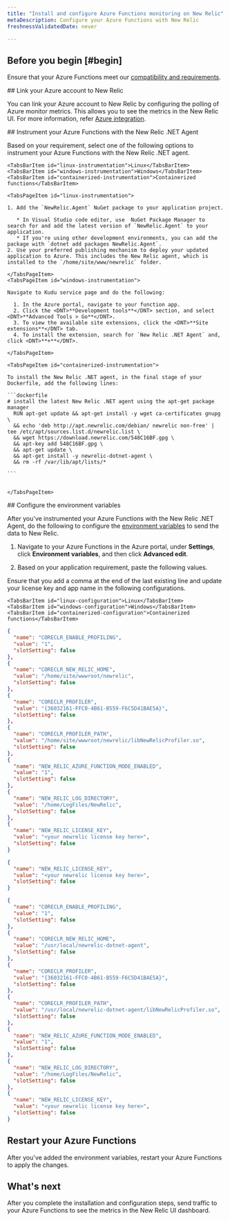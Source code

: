 ```yaml
---
title: "Install and configure Azure Functions monitoring on New Relic"
metaDescription: Configure your Azure Functions with New Relic 
freshnessValidatedDate: never

---
```


## Before you begin [#begin]

Ensure that your Azure Functions meet our [compatibility and requirements](/docs/serverless-function-monitoring/azure-function-monitoring/compatibility-requirement-azure-monitoring).

<Steps>

<Step>
## Link your Azure account to New Relic

You can link your Azure account to New Relic by configuring the polling of Azure monitor metrics. This allows you to see the metrics in the New Relic UI. For more information, refer [Azure integration](https://docs.newrelic.com/docs/infrastructure/microsoft-azure-integrations/azure-integrations-list/azure-functions-monitoring-integration/#polling).
</Step>

<Step>
## Instrument your Azure Functions with the New Relic .NET Agent

Based on your requirement, select one of the following options to instrument your Azure Functions with the New Relic .NET agent.

<Tabs>
  <TabsBar>
    
    <TabsBarItem id="linux-instrumentation">Linux</TabsBarItem>
    <TabsBarItem id="windows-instrumentation">Windows</TabsBarItem>
    <TabsBarItem id="containerized-instrumentation">Containerized functions</TabsBarItem>
  </TabsBar>

  <TabsPages>

    <TabsPageItem id="linux-instrumentation">

    1. Add the `NewRelic.Agent` NuGet package to your application project.

       * In Visual Studio code editor, use  NuGet Package Manager to search for and add the latest version of `NewRelic.Agent` to your application.
       * If you're using other development environments, you can add the package with `dotnet add packages NewRelic.Agent`.
    2. Use your preferred publishing mechanism to deploy your updated application to Azure. This includes the New Relic agent, which is installed to the `/home/site/www/newrelic` folder.
   
    </TabsPageItem>
    <TabsPageItem id="windows-instrumentation">
    
    Navigate to Kudu service page and do the following:

      1. In the Azure portal, navigate to your function app.
      2. Click the <DNT>**Development tools**</DNT> section, and select <DNT>**Advanced Tools > Go**</DNT>.
      3. To view the available site extensions, click the <DNT>**Site extensions**</DNT> tab.
      4. To install the extension, search for `New Relic .NET Agent` and, click <DNT>**+**</DNT>.

    </TabsPageItem>

    <TabsPageItem id="containerized-instrumentation">
    
    To install the New Relic .NET agent, in the final stage of your Dockerfile, add the following lines:

    ```dockerfile
    # install the latest New Relic .NET agent using the apt-get package manager
      RUN apt-get update && apt-get install -y wget ca-certificates gnupg \
      && echo 'deb http://apt.newrelic.com/debian/ newrelic non-free' | tee /etc/apt/sources.list.d/newrelic.list \
      && wget https://download.newrelic.com/548C16BF.gpg \
      && apt-key add 548C16BF.gpg \
      && apt-get update \
      && apt-get install -y newrelic-dotnet-agent \
      && rm -rf /var/lib/apt/lists/*

    ```


    </TabsPageItem>
    
  </TabsPages>
</Tabs>


</Step>

<Step>
## Configure the environment variables

After you've instrumented your Azure Functions with the New Relic .NET Agent, do the following to configure the [environment variables](/docs/serverless-function-monitoring/azure-function-monitoring/env-variables-azure) to send the data to New Relic.

1. Navigate to your Azure Functions in the Azure portal, under **Settings**, click  **Environment variables**, and then click **Advanced edit**.

2. Based on your application requirement, paste the following values.

<Callout variant="important">
Ensure that you add a comma at the end of the last existing line and update your license key and app name in the following configurations.
</Callout>

<Tabs>
  <TabsBar>
    
    <TabsBarItem id="linux-configuration">Linux</TabsBarItem>
    <TabsBarItem id="windows-configuration">Windows</TabsBarItem>
    <TabsBarItem id="containerized-configuration">Containerized functions</TabsBarItem>

  </TabsBar>

  <TabsPages>

  <TabsPageItem id="linux-configuration">

  ```json
  {
    "name": "CORECLR_ENABLE_PROFILING",
    "value": "1",
    "slotSetting": false
  },
  {
    "name": "CORECLR_NEW_RELIC_HOME",
    "value": "/home/site/wwwroot/newrelic",
    "slotSetting": false
  },
  {
    "name": "CORECLR_PROFILER",
    "value": "{36032161-FFC0-4B61-B559-F6C5D41BAE5A}",
    "slotSetting": false
  }, 
  {
    "name": "CORECLR_PROFILER_PATH",
    "value": "/home/site/wwwroot/newrelic/libNewRelicProfiler.so",
    "slotSetting": false
  },
  {
    "name": "NEW_RELIC_AZURE_FUNCTION_MODE_ENABLED",
    "value": "1",
    "slotSetting": false
  },
  {
    "name": "NEW_RELIC_LOG_DIRECTORY",
    "value": "/home/LogFiles/NewRelic",
    "slotSetting": false
  },
  {
    "name": "NEW_RELIC_LICENSE_KEY",
    "value": "<your newrelic license key here>",
    "slotSetting": false
  }
  ```

  </TabsPageItem>

  <TabsPageItem id="windows-configuration">

  ```json
  {
    "name": "NEW_RELIC_LICENSE_KEY",
    "value": "<your newrelic license key here>",
    "slotSetting": false
  }
  ```
  </TabsPageItem >

  <TabsPageItem id="containerized-configuration">

  ```json
{
    "name": "CORECLR_ENABLE_PROFILING",
    "value": "1",
    "slotSetting": false
  },
  {
    "name": "CORECLR_NEW_RELIC_HOME",
    "value": "/usr/local/newrelic-dotnet-agent",
    "slotSetting": false
  },
  {
    "name": "CORECLR_PROFILER",
    "value": "{36032161-FFC0-4B61-B559-F6C5D41BAE5A}",
    "slotSetting": false
  }, 
  {
    "name": "CORECLR_PROFILER_PATH",
    "value": "/usr/local/newrelic-dotnet-agent/libNewRelicProfiler.so",
    "slotSetting": false
  },
  {
    "name": "NEW_RELIC_AZURE_FUNCTION_MODE_ENABLED",
    "value": "1",
    "slotSetting": false
  },
  {
    "name": "NEW_RELIC_LOG_DIRECTORY",
    "value": "/home/LogFiles/NewRelic",
    "slotSetting": false
  },
  {
    "name": "NEW_RELIC_LICENSE_KEY",
    "value": "<your newrelic license key here>",
    "slotSetting": false
  }
 

  ```

  </TabsPageItem>

  </TabsPages>


</Tabs>


</Step>

<Step>

## Restart your Azure Functions

After you've added the environment variables, restart your Azure Functions to apply the changes.
</Step>

</Steps>

## What's next

After you complete the installation and configuration steps, send traffic to your Azure Functions to see the metrics in the New Relic UI dashboard.






